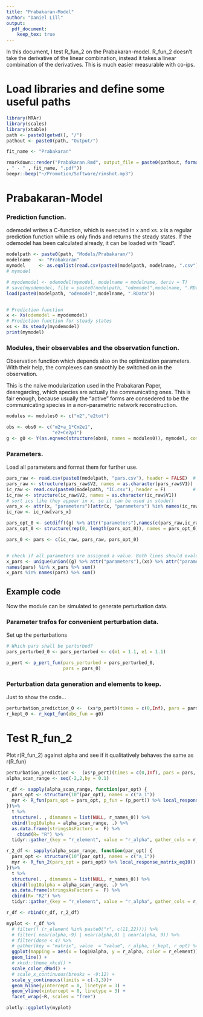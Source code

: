 ```yaml
---
title: "Prabakaran-Model"
author: "Daniel Lill"
output: 
  pdf_document:
    keep_tex: true
---
```



In this document, I test R_fun_2 on the Prabakaran-model.
R_fun_2 doesn't take the derivative of the linear combination, instead it takes a linear combination of the derivatives. This is much easier measurable with co-ips.



# Load libraries and define some useful paths

```r
library(MRAr)
library(scales)
library(xtable)
path <- paste0(getwd(), "/")
pathout <- paste0(path, "Output/")
```

```r
fit_name <- "Prabakaran"
```

```r

rmarkdown::render("Prabakaran.Rmd", output_file = paste0(pathout, format(Sys.time(), "%Y%m%d-%H%M")
, " - " , fit_name, ".pdf"))
beepr::beep("~/Promotion/Software/rimshot.mp3")
```

# Prabakaran-Model

### Prediction function.
odemodel writes a C-function, which is executed in x and xs.
x is a regular prediction function while xs only finds and returns the steady states.
If the odemodel has been calculated already, it can be loaded with "load".
```r
modelpath <- paste0(path, "Models/Prabakaran/")
modelname   <- "Prabakaran"
mymodel     <- as.eqnlist(read.csv(paste0(modelpath, modelname, ".csv")))
# mymodel

# myodemodel <- odemodel(mymodel, modelname = modelname, deriv = T)
# save(myodemodel, file = paste0(modelpath, "odemodel",modelname, ".RData"))
load(paste0(modelpath, "odemodel",modelname, ".RData"))


# Prediction function
x <- Xs(odemodel = myodemodel)
# Prediction function for steady states
xs <- Xs_steady(myodemodel)
print(mymodel)
```

### Modules, their observables and the observation function. {#modulesandobsfuns}
Observation function which depends also on the optimization parameters. With their help, the complexes can smoothly be switched on in the observation.

This is the naive modularization used in the Prabakaran Paper, desregarding, which species are actually the communicating ones. This is fair enough, because usually the "active" forms are consedered to be the communicating species in a non-parametric network reconstruction.
```r
modules <- modules0 <- c("m2","e2tot")

obs <- obs0 <- c("m2+a_1*Cm2e1",
                 "e2+Ce2p1")
g <- g0 <- Y(as.eqnvec(structure(obs0, names = modules0)), mymodel, compile = TRUE, modelname = "obsfn0", attach.input = FALSE)
```



### Parameters.
Load all parameters and format them for further use.
```r

pars_raw <- read.csv(paste0(modelpath, "pars.csv"), header = FALSE)  # dynamical parameters
pars_raw <- structure(pars_raw$V2, names = as.character(pars_raw$V1))
ic_raw <- read.csv(paste0(modelpath, "IC.csv"), header = F)          # initial conditions
ic_raw <- structure(ic_raw$V2, names = as.character(ic_raw$V1))
# sort ics like they appear in x, so it can be used in stode()
vars_x <- attr(x, "parameters")[attr(x, "parameters") %in% names(ic_raw)]
ic_raw <- ic_raw[vars_x]

pars_opt_0 <- setdiff((g) %>% attr("parameters"),names(c(pars_raw,ic_raw)))
pars_opt_0 <- structure(rep(0, length(pars_opt_0)), names = pars_opt_0)

pars_0 <- pars <- c(ic_raw, pars_raw, pars_opt_0)


# check if all parameters are assigned a value. Both lines should evaluate to the same number.
x_pars <- unique(union((g) %>% attr("parameters"),(xs) %>% attr("parameters")))
names(pars) %in% x_pars %>% sum()
x_pars %in% names(pars) %>% sum()

```


## Example code
Now the module can be simulated to generate perturbation data.

### Parameter trafos for convenient perturbation data.
Set up the perturbations
```r
# Which pars shall be perturbed?
pars_perturbed_0 <- pars_perturbed <- c(m1 = 1.1, e1 = 1.1)

p_pert <- p_pert_fun(pars_perturbed = pars_perturbed_0,
                     pars = pars_0)
```

### Perturbation data generation and elements to keep.
Just to show the code...
```r
perturbation_prediction_0 <-  (xs*p_pert)(times = c(0,Inf), pars = pars_0, deriv = F)
r_kept_0 <- r_kept_fun(obs_fun = g0)

```



# Test R_fun_2
Plot r(R_fun_2) against alpha and see if it qualitatively behaves the same as r(R_fun)
```r
perturbation_prediction <-  (xs*p_pert)(times = c(0,Inf), pars = pars, deriv = F)
alpha_scan_range <- seq(-2,2,by = 0.1)

r_df <- sapply(alpha_scan_range, function(par_opt) {
  pars_opt <- structure(10^(par_opt), names = c("a_1"))
  myr <- R_fun(pars_opt = pars_opt, p_fun = (p_pert)) %>% local_response_matrix_eq10()
})%>%
  t %>%
  structure(. , dimnames = list(NULL, r_names_0)) %>%
  cbind(log10alpha = alpha_scan_range, .) %>%
  as.data.frame(stringsAsFactors =  F) %>%
    cbind(R= "R") %>% 
  tidyr::gather_(key = "r_element", value = "r_alpha", gather_cols = r_names_0)

r_2_df <- sapply(alpha_scan_range, function(par_opt) {
  pars_opt <- structure(10^(par_opt), names = c("a_1"))
  myr <- R_fun_2(pars_opt = pars_opt) %>% local_response_matrix_eq10()
})%>%
  t %>%
  structure(. , dimnames = list(NULL, r_names_0)) %>%
  cbind(log10alpha = alpha_scan_range, .) %>%
  as.data.frame(stringsAsFactors =  F) %>%
  cbind(R= "R2") %>% 
  tidyr::gather_(key = "r_element", value = "r_alpha", gather_cols = r_names_0)

r_df <- rbind(r_df, r_2_df)

myplot <- r_df %>%
  # filter(! (r_element %in% paste0("r", c(11,22)))) %>%
  # filter( near(alpha,-9) | near(alpha,0) | near(alpha, 9)) %>%
  # filter(dose < 4) %>%
  # gather(key = "matrix", value  = "value", r_alpha, r_kept, r_opt) %>%
  ggplot(mapping = aes(x = log10alpha, y = r_alpha, color = r_element)) +
  geom_line() +
  # xkcd::theme_xkcd() +
  scale_color_dMod() +
  # scale_x_continuous(breaks = -9:12) +
  scale_y_continuous(limits = c(-3,3))+
  geom_hline(yintercept = 0, linetype = 3) +
  geom_vline(xintercept = 0, linetype = 3) +
  facet_wrap(~R, scales = "free")

plotly::ggplotly(myplot)
```
